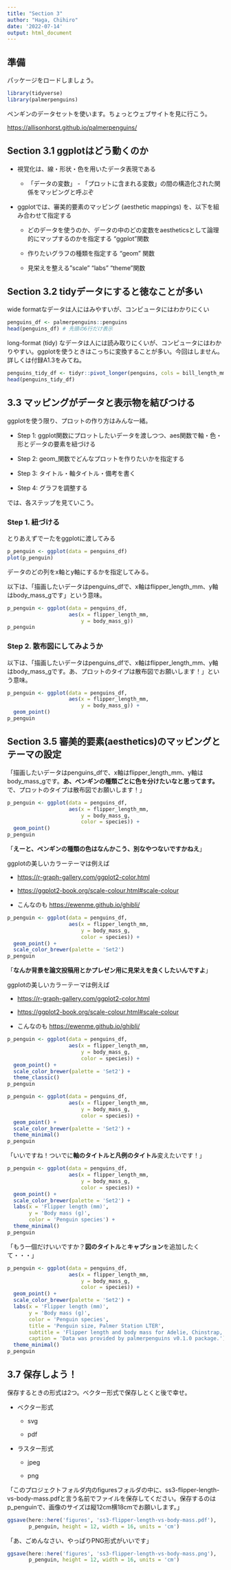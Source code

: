 ```yaml
---
title: "Section 3"
author: "Haga, Chihiro"
date: '2022-07-14'
output: html_document
---
```


## 準備

パッケージをロードしましょう。

```r
library(tidyverse)
library(palmerpenguins)
```

ペンギンのデータセットを使います。ちょっとウェブサイトを見に行こう。

<https://allisonhorst.github.io/palmerpenguins/>

## Section 3.1 ggplotはどう動くのか

-   視覚化は、線・形状・色を用いたデータ表現である

    -   「データの変数」 - 「プロットに含まれる変数」の間の構造化された関係をマッピングと呼ぶぞ

-   ggplotでは、審美的要素のマッピング (aesthetic mappings) を、以下を組み合わせて指定する

    -   どのデータを使うのか、データの中のどの変数をaestheticsとして論理的にマップするのかを指定する "ggplot"関数

    -   作りたいグラフの種類を指定する "geom" 関数

    -   見栄えを整える"scale" "labs" "theme"関数

## Section 3.2 tidyデータにすると徳なことが多い

wide formatなデータは人にはみやすいが、コンピュータにはわかりにくい

```r
penguins_df <- palmerpenguins::penguins
head(penguins_df) # 先頭の6行だけ表示
```

long-format (tidy) なデータは人には読み取りにくいが、コンピュータにはわかりやすい。ggplotを使うときはこっちに変換することが多い。今回はしません。詳しくは付録A1.3をみてね。

```r
penguins_tidy_df <- tidyr::pivot_longer(penguins, cols = bill_length_mm:body_mass_g)
head(penguins_tidy_df)
```

## 3.3 マッピングがデータと表示物を結びつける

ggplotを使う限り、プロットの作り方はみんな一緒。

-   Step 1: ggplot関数にプロットしたいデータを渡しつつ、aes関数で軸・色・形とデータの要素を紐づける

-   Step 2: geom_関数でどんなプロットを作りたいかを指定する

-   Step 3: タイトル・軸タイトル・備考を書く

-   Step 4: グラフを調整する

では、各ステップを見ていこう。

### Step 1. 紐づける

とりあえずでーたをggplotに渡してみる

```r
p_penguin <- ggplot(data = penguins_df)
plot(p_penguin)
```

データのどの列をx軸とy軸にするかを指定してみる。

以下は、「描画したいデータはpenguins_dfで、x軸はflipper_length_mm、y軸はbody_mass_gです」という意味。

```r
p_penguin <- ggplot(data = penguins_df,
                    aes(x = flipper_length_mm,
                        y = body_mass_g))
p_penguin
```

### Step 2. 散布図にしてみようか

以下は、「描画したいデータはpenguins_dfで、x軸はflipper_length_mm、y軸はbody_mass_gです。あ、プロットのタイプは散布図でお願いします！」という意味。

```r
p_penguin <- ggplot(data = penguins_df,
                    aes(x = flipper_length_mm,
                        y = body_mass_g)) +
  geom_point()
p_penguin
```

## Section 3.5 審美的要素(aesthetics)のマッピングとテーマの設定

「描画したいデータはpenguins_dfで、x軸はflipper_length_mm、y軸はbody_mass_gです。**あ、ペンギンの種類ごとに色を分けたいなと思ってます。**で、プロットのタイプは散布図でお願いします！」

```r
p_penguin <- ggplot(data = penguins_df,
                    aes(x = flipper_length_mm,
                        y = body_mass_g,
                        color = species)) +
  geom_point()
p_penguin
```

「**えーと、ペンギンの種類の色はなんかこう、別なやつないですかねえ**」

ggplotの美しいカラーテーマは例えば

-   <https://r-graph-gallery.com/ggplot2-color.html>

-   <https://ggplot2-book.org/scale-colour.html#scale-colour>

-   こんなのも <https://ewenme.github.io/ghibli/>

```r
p_penguin <- ggplot(data = penguins_df,
                    aes(x = flipper_length_mm,
                        y = body_mass_g,
                        color = species)) +
  geom_point() +
  scale_color_brewer(palette = 'Set2')
p_penguin
```

「**なんか背景を論文投稿用とかプレゼン用に見栄えを良くしたいんですよ**」

ggplotの美しいカラーテーマは例えば

-   <https://r-graph-gallery.com/ggplot2-color.html>

-   <https://ggplot2-book.org/scale-colour.html#scale-colour>

-   こんなのも <https://ewenme.github.io/ghibli/>

```r
p_penguin <- ggplot(data = penguins_df,
                    aes(x = flipper_length_mm,
                        y = body_mass_g,
                        color = species)) +
  geom_point() +
  scale_color_brewer(palette = 'Set2') +
  theme_classic()
p_penguin
```

```r
p_penguin <- ggplot(data = penguins_df,
                    aes(x = flipper_length_mm,
                        y = body_mass_g,
                        color = species)) +
  geom_point() +
  scale_color_brewer(palette = 'Set2') +
  theme_minimal()
p_penguin
```

「いいですね！ついでに**軸のタイトルと凡例のタイトル**変えたいです！」

```r
p_penguin <- ggplot(data = penguins_df,
                    aes(x = flipper_length_mm,
                        y = body_mass_g,
                        color = species)) +
  geom_point() +
  scale_color_brewer(palette = 'Set2') +
  labs(x = 'Flipper length (mm)',
       y = 'Body mass (g)',
       color = 'Penguin species') +
  theme_minimal()
p_penguin
```

「もう一個だけいいですか？**図のタイトル**と**キャプション**を追加したくて・・・」

```r
p_penguin <- ggplot(data = penguins_df,
                    aes(x = flipper_length_mm,
                        y = body_mass_g,
                        color = species)) +
  geom_point() +
  scale_color_brewer(palette = 'Set2') +
  labs(x = 'Flipper length (mm)',
       y = 'Body mass (g)',
       color = 'Penguin species',
       title = 'Penguin size, Palmer Station LTER',
       subtitle = 'Flipper length and body mass for Adelie, Chinstrap, and Gentoo Penguins',
       caption = 'Data was provided by palmerpenguins v0.1.0 package.') +
  theme_minimal()
p_penguin
```

## 3.7 保存しよう！

保存するときの形式は2つ。ベクター形式で保存しとくと後で幸せ。

-   ベクター形式

    -   svg

    -   pdf

-   ラスター形式

    -   jpeg

    -   png

「このプロジェクトフォルダ内のfiguresフォルダの中に、ss3-flipper-length-vs-body-mass.pdfと言う名前でファイルを保存してください。保存するのはp_penguinで、画像のサイズは縦12cm横18cmでお願いします。」

```r
ggsave(here::here('figures', 'ss3-flipper-length-vs-body-mass.pdf'),
       p_penguin, height = 12, width = 16, units = 'cm')
```

「あ、ごめんなさい、やっぱりPNG形式がいいです」

```r
ggsave(here::here('figures', 'ss3-flipper-length-vs-body-mass.png'),
       p_penguin, height = 12, width = 16, units = 'cm')
```
